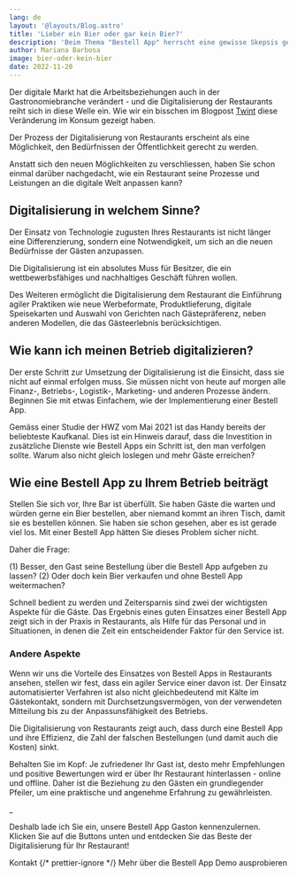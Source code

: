 ```yaml
---
lang: de
layout: '@layouts/Blog.astro'
title: 'Lieber ein Bier oder gar kein Bier?'
description: 'Beim Thema "Bestell App" herrscht eine gewisse Skepsis gegenüber der Digitalisierung im Alltag. Dies ist unweigerlich ein Thema, das sowohl von den Besitzern/Managers der Betrieben als auch von einigen Gästen häufig angesprochen wird. Mit diesem Blogpost wollen wir dieses Thema vertiefen.'
author: Mariana Barbosa
image: bier-oder-kein-bier
date: 2022-11-20
---
```



Der digitale Markt hat die Arbeitsbeziehungen auch in der Gastronomiebranche verändert - und die Digitalisierung der Restaurants reiht sich in diese Welle ein. Wie wir ein bisschen im Blogpost [Twint](/de/twint-zahlungsmethode) diese Veränderung im Konsum gezeigt haben. 

Der Prozess der Digitalisierung von Restaurants erscheint als eine Möglichkeit, den Bedürfnissen der Öffentlichkeit gerecht zu werden.

Anstatt sich den neuen Möglichkeiten zu verschliessen, haben Sie schon einmal darüber nachgedacht, wie ein Restaurant seine Prozesse und Leistungen an die digitale Welt anpassen kann?

## Digitalisierung in welchem Sinne?

Der Einsatz von Technologie zugusten Ihres Restaurants ist nicht länger eine Differenzierung, sondern eine Notwendigkeit, um sich an die neuen Bedürfnisse der Gästen anzupassen. 

Die Digitalisierung ist ein absolutes Muss für Besitzer, die ein wettbewerbsfähiges und nachhaltiges Geschäft führen wollen.

Des Weiteren ermöglicht die Digitalisierung dem Restaurant die Einführung agiler Praktiken wie neue Werbeformate, Produktlieferung, digitale Speisekarten und Auswahl von Gerichten nach Gästepräferenz, neben anderen Modellen, die das Gästeerlebnis berücksichtigen.

## Wie kann ich meinen Betrieb digitalizieren?

Der erste Schritt zur Umsetzung der Digitalisierung ist die Einsicht, dass sie nicht auf einmal erfolgen muss. Sie müssen nicht von heute auf morgen alle Finanz-, Betriebs-, Logistik-, Marketing- und anderen Prozesse ändern. Beginnen Sie mit etwas Einfachem, wie der Implementierung einer Bestell App.

Gemäss einer Studie der HWZ vom Mai 2021 ist das Handy bereits der beliebteste Kaufkanal. Dies ist ein Hinweis darauf, dass die Investition in zusätzliche Dienste wie Bestell Apps ein Schritt ist, den man verfolgen sollte. Warum also nicht gleich loslegen und mehr Gäste erreichen?

## Wie eine Bestell App zu Ihrem Betrieb beiträgt

Stellen Sie sich vor, Ihre Bar ist überfüllt. Sie haben Gäste die warten und würden gerne ein Bier bestellen, aber niemand kommt an ihren Tisch, damit sie es bestellen können. Sie haben sie schon gesehen, aber es ist gerade viel los. Mit einer Bestell App hätten Sie dieses Problem sicher nicht.

Daher die Frage:

(1) Besser, den Gast seine Bestellung über die Bestell App aufgeben zu lassen?
(2) Oder doch kein Bier verkaufen und ohne Bestell App weitermachen?

Schnell bedient zu werden und Zeitersparnis sind zwei der wichtigsten Aspekte für die Gäste. Das Ergebnis eines guten Einsatzes einer Bestell App zeigt sich in der Praxis in Restaurants, als Hilfe für das Personal und in Situationen, in denen die Zeit ein entscheidender Faktor für den Service ist.

### Andere Aspekte

Wenn wir uns die Vorteile des Einsatzes von Bestell Apps in Restaurants ansehen, stellen wir fest, dass ein agiler Service einer davon ist. Der Einsatz automatisierter Verfahren ist also nicht gleichbedeutend mit Kälte im Gästekontakt, sondern mit Durchsetzungsvermögen, von der verwendeten Mitteilung bis zu der Anpassunsfähigkeit des Betriebs.

Die Digitalisierung von Restaurants zeigt auch, dass durch eine Bestell App und ihre Effizienz, die Zahl der falschen Bestellungen (und damit auch die Kosten) sinkt.

Behalten Sie im Kopf: Je zufriedener Ihr Gast ist, desto mehr Empfehlungen und positive Bewertungen wird er über Ihr Restaurant hinterlassen - online und offline. Daher ist die Beziehung zu den Gästen ein grundlegender Pfeiler, um eine praktische und angenehme Erfahrung zu gewährleisten.

_

Deshalb lade ich Sie ein, unsere Bestell App Gaston kennenzulernen. Klicken Sie auf die Buttons unten und entdecken Sie das Beste der Digitalisierung für Ihr Restaurant!

<ButtonList>
  <ButtonLink href="/de/kontakt/">Kontakt</ButtonLink>
  {/* prettier-ignore */}
  <ButtonLink href="/de/restaurant-bestell-app/">Mehr über die Bestell App</ButtonLink>
  <ButtonLink href="/de/demo/">Demo ausprobieren</ButtonLink>
</ButtonList>